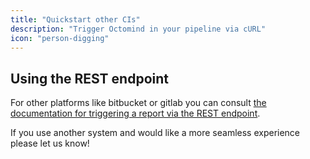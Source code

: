 ```yaml
---
title: "Quickstart other CIs"
description: "Trigger Octomind in your pipeline via cURL"
icon: "person-digging"
---
```


## Using the REST endpoint

For other platforms like bitbucket or gitlab you can consult [the documentation for triggering a report via the REST endpoint](/get-started/execution-without-ci).

If you use another system and would like a more seamless experience please let us know!
